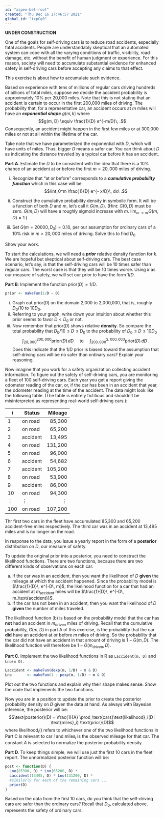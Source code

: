 ```yaml
---
id: "aspen-bet-roof"
created: "Thu Dec 16 17:46:57 2021"
global_id: "ixpCg0"
---
```


**UNDER CONSTRUCTION**


One of the goals for self-driving cars is to reduce road accidents, especially fatal accidents. People are understandably skeptical that an automated system can cope with all the varying conditions of traffic, visibility, road damage, etc. without the benefit of human judgment or experience. For this reason, society will need to accumulate substantial evidence for enhanced safety in self-driving cars before accepting any claims to that effect. 

This exercise is about how to accumulate such evidence. 

Based on experience with tens of millions of regular cars driving hundreds of billions of total miles, suppose we decide the accident probability is approximately 10% per 20,000 miles. Note that this is not stating that an accident is certain to occur in the first 200,000 miles of driving. The probability that, for a representative car, an accident occurs at $m$ miles will have an ***exponential shape*** $g(m, k)$ where $$g(m, D) \equiv \frac{1}{D} e^{-m/D}\, .$$ Consequently, an accident might happen in the first few miles or at 300,000 miles or not at all within the lifetime of the car. 

Take note that we have parameterized the exponential with $D$, which will have units of miles. Thus, bigger $D$ means a safer car. You can think about $D$ as indicating the distance traveled by a typical car before it has an accident.

**Part A**. Estimate the $D$ to be consistent with the idea that there is a 10% chance of an accident at or before the first $m=20,000$ miles of driving.

i. Recognize that "at or before" corresponds to a ***cumulative probability function*** which in this case will be $$\int_0^m \frac{1}{D} e^{- x/D}\, dx\ .$$

ii. Construct the cumulative probability density in symbolic form. It will be a function of both $D$ and $m$, let's call it $G(m, D)$. <!-- It will be $1- e^{- m/D}$ --> (Hint: $G(0, D)$ must be zero. $G(m, D)$ will have a roughly sigmoid increase with $m$. $\lim_{m \rightarrow \infty} G(m, D) = 1$.)

iii. Set $G(m=20000, D_0) = 0.10$, per our assumption for ordinary cars of a 10% risk in $m=20,000$ miles of driving. Solve this to find $D_0$. <!-- It will be $k \approx 190,000$ miles -->
    
Show your work.
    
To start the calculations, we will need a ***prior*** relative density function for $k$. We are hopeful but skeptical about self-driving cars. The best case scenario, let's say, is that the self-driving cars will be 10 times safer than regular cars. The worst case is that they will be 10 times worse. Using $k$ as our measure of safety, we will set our prior to have the form $1/D$.

**Part B**: Implement the function $\text{prior}(D) = 1/D$. 

```r
prior <- makeFun(1/D ~ D)
```

i. Graph out $\text{prior}(D)$ on the domain 2,000 to 2,000,000, that is, roughly $D_0/10$ to $10 D_0$. 
ii. Referring to your graph, write down your intuition about whether this prior seems to favor $D < D_0$ or not.
iii. Now remember that $\text{prior}(D)$ shows relative **density**. So compare the total probability that $D_0/10 \leq D \leq D_0$ to the probability of $D_0 \leq D \leq 10 D_0$
$$\int_{20,000}^{200,000} \text{prior}(D)\, dD\ \ \ \ \ \text{to}\ \ \ \ \ \int_{200,000}^{2,000,000} \text{prior}(D)\, dD\ .$$ Does this indicate that the $1/D$ prior is biased toward the assumption that self-driving cars will be no safer than ordinary cars? Explain your reasoning.

Now imagine that you work for a safety organization collecting accident information. To figure out the safety of self-driving cars, you are monitoring a fleet of 100 self-driving cars. Each year you get a report giving the odometer reading of the car, or, if the car has been in an accident that year, the odometer reading at the time of the accident. The data might look like the following table. (The table is entirely fictitious and shouldn't be misinterpreted as representing real-world self-driving cars.):

$i$   | Status    | Mileage
------|-----------|--------:
1     | on road   | 85,300
2     | on road   | 65,200
3     | accident  | 13,495
4     | on road   | 131,200
5     | on road   | 96,000
6     | accident  | 54,682
7     | accident  | 105,200
8     | on road   | 53,900
9     | accident  | 86,000
10    | on road   | 94,300
$\vdots$| $\vdots$  | $\vdots$
100 | on road   | 107,200

Thr first two cars in the fleet have accumulated 85,300 and 65,200 accident-free miles respectively. The third car was in an accident at 13,495 miles and is no longer on the road.

In response to the data, you issue a yearly report in the form of a **posterior** distribution on $D$, our measure of safety. 

To update the original prior into a posterior, you need to construct the likelihood functions. There are two functions, because there are two different kinds of observations on each car:

a. If the car was in an accident, then you want the likelihood of $D$ **given** the mileage at which the accident happened. Since the probability model is $\frac{1}{D}\, e^{-D\, m}$, the likelihood function for a car that had an accident at $m_\text{accident}$ miles will be $\frac{1}{D}\, e^{-D\, m_\text{accident}}$.
b. If the car has not been in an accident, then you want the likelihood of $D$ **given** the number of miles traveled.  

The likelihood function (b) is based on the probability model that the car has **not** had an accident in $m_\text{driven}$ miles of driving. Recall that the cumulative probability, $G(m, D)$ in part A of this exercise, is the probability that the car **did** have an accident at or before $m$ miles of driving. So the probability that the car did not have an accident in that amount of driving is $1 - G(m, D)$. The likelihood function will therefore be $1 - G(m_\text{driven}, D)$.

**Part C**. Implement the two likelihood functions in R as `Laccident(m, D)` and `Lno(m D)`. 

```r
Laccident <- makeFun(dexp(m, 1/D) ~ m & D)
Lno       <- makeFun(1 - pexp(m, 1/D) ~ m & D)
```

Plot out the two functions and explain why their shape makes sense. Show the code that implements the two functions.

Now you are in a position to update the prior to create the posterior probability density on $D$ given the data at hand. As always with Bayesian inference, the posterior will be: $$\text{posterior}(D) = \frac{1}{A} \prod_\text{cars}\text{likelihood}_i(D | \text{miles}_i) \text{prior}(D)$$ where $\text{likelihood}_i()$ refers to whichever one of the two likelihood functions in Part C is relevant to car $i$ and $\text{miles}_i$ is the observed mileage for that car. The constant $A$ is selected to normalize the posterior probability density.

**Part D**.  To keep things simple, we will use just the first 10 cars in the fleet report. The unnormalized posterior function will be:
```r
post <- function(D) {
  Lno(85300, D) * Lno(65200, D) * 
  Laccident(13495, D) * Lno(131200, D) *  
  #similarly for each of the remaining cars ...
  prior(D)
}    
```   
    
Based on the data from the first 10 cars, do you think that the self-driving cars are safer than the ordinary cars? Recall that $D_0$, calculated above, represents the safety of ordinary cars.



